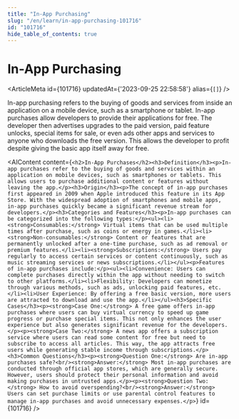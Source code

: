 ```yaml
---
title: "In-App Purchasing"
slug: "/en/learn/in-app-purchasing-101716"
id: "101716"
hide_table_of_contents: true
---
```



# In-App Purchasing

<ArticleMeta id={101716} updatedAt={'2023-09-25 22:58:58'} alias={`[]`} />
<div className='border-solid border-b border-t-0 my-4 border-[var(--ifm-color-gray-300)]' />

In-app purchasing refers to the buying of goods and services from inside an application on a mobile device, such as a smartphone or tablet. In-app purchases allow developers to provide their applications for free. The developer then advertises upgrades to the paid version, paid feature unlocks, special items for sale, or even ads other apps and services to anyone who downloads the free version. This allows the developer to profit despite giving the basic app itself away for free.

<AIContent content={`<h2>In-App Purchases</h2><h3>Definition</h3><p>In-app purchases refer to the buying of goods and services within an application on mobile devices, such as smartphones or tablets. This allows users to purchase additional content or features without leaving the app.</p><h3>Origin</h3><p>The concept of in-app purchases first appeared in 2009 when Apple introduced this feature in its App Store. With the widespread adoption of smartphones and mobile apps, in-app purchases quickly became a significant revenue stream for developers.</p><h3>Categories and Features</h3><p>In-app purchases can be categorized into the following types:</p><ul><li><strong>Consumables:</strong> Virtual items that can be used multiple times after purchase, such as coins or energy in games.</li><li><strong>Non-consumables:</strong> Content or features that are permanently unlocked after a one-time purchase, such as ad removal or premium features.</li><li><strong>Subscriptions:</strong> Users pay regularly to access certain services or content continuously, such as music streaming services or news subscriptions.</li></ul><p>Features of in-app purchases include:</p><ul><li>Convenience: Users can complete purchases directly within the app without needing to switch to other platforms.</li><li>Flexibility: Developers can monetize through various methods, such as ads, unlocking paid features, etc.</li><li>User Experience: By offering a free basic version, more users are attracted to download and use the app.</li></ul><h3>Specific Cases</h3><p><strong>Case One:</strong> A free game offers in-app purchases where users can buy virtual currency to speed up game progress or purchase special items. This not only enhances the user experience but also generates significant revenue for the developers.</p><p><strong>Case Two:</strong> A news app offers a subscription service where users can read some content for free but need to subscribe to access all articles. This way, the app attracts free users while generating stable income through subscriptions.</p><h3>Common Questions</h3><p><strong>Question One:</strong> Are in-app purchases safe?<br/><strong>Answer:</strong> Most in-app purchases are conducted through official app stores, which are generally secure. However, users should protect their personal information and avoid making purchases in untrusted apps.</p><p><strong>Question Two:</strong> How to avoid overspending?<br/><strong>Answer:</strong> Users can set purchase limits or use parental control features to manage in-app purchases and avoid unnecessary expenses.</p>`} id={101716} />
